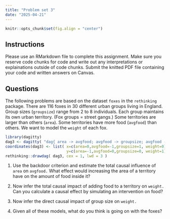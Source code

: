 ```yaml
---
title: "Problem set 3"
date: "2025-04-21"
---
```


```r
knitr::opts_chunk$set(fig.align = "center")
```

## Instructions

Please use an RMarkdown file to complete this assignment. Make sure you reserve code chunks for code and write out any interpretations or explainations outside of code chunks. Submit the knitted PDF file containing your code and written answers on Canvas. 

## Questions

The following problems are based on the dataset `foxes` in the `rethinking` package. There are 116 foxes in 30 different urban groups living in England. Group sizes (`groupsize`) range from 2 to 8 individuals. Each group maintains its own urban territory. (Fox groups = street gangs.) Some territories are larger than others (`area`). Some territories have more food (`avgfood`) than others. We want to model the `weight` of each fox.

```r
library(dagitty)
dag3 <- dagitty( "dag{ area -> avgfood; avgfood -> groupsize; avgfood -> weight; groupsize -> weight }" )
coordinates(dag3) <- list( x=c(area=0,avgfood=-1,groupsize=1, weight=0) , 
                           y=c(area=-1,avgfood=0,groupsize=0, weight=1) )
rethinking::drawdag( dag3, cex = 1, lwd = 3 )
```

1. Use the backdoor criterion and estimate the total causal influence of `area` on `avgfood.` What effect would increasing the area of a territory have on the amount of food inside it?

2. Now infer the total causal impact of adding food to a territory on `weight.` Can you calculate a causal effect by simulating an intervention on food?

3. Now infer the direct causal impact of group size on `weight.` 

4. Given all of these models, what do you think is going on with the foxes?
